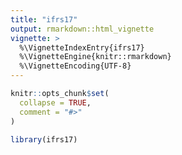 ```yaml
---
title: "ifrs17"
output: rmarkdown::html_vignette
vignette: >
  %\VignetteIndexEntry{ifrs17}
  %\VignetteEngine{knitr::rmarkdown}
  %\VignetteEncoding{UTF-8}
---
```


```r
knitr::opts_chunk$set(
  collapse = TRUE,
  comment = "#>"
)
```

```r
library(ifrs17)
```
